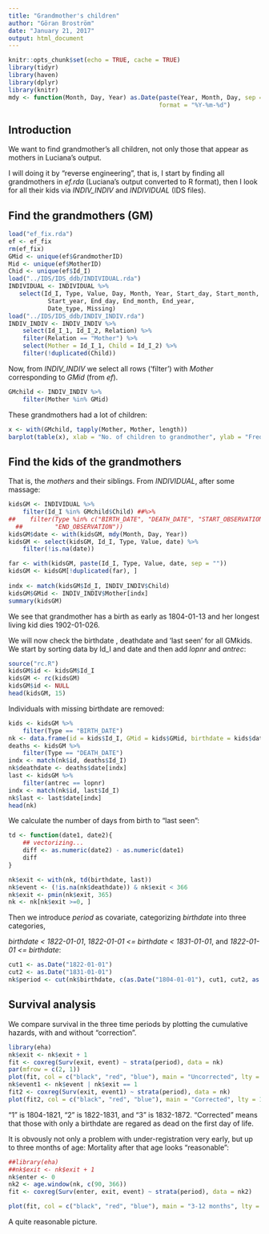 ```yaml
---
title: "Grandmother's children"
author: "Göran Broström"
date: "January 21, 2017"
output: html_document
---
```


```r
knitr::opts_chunk$set(echo = TRUE, cache = TRUE)
library(tidyr)
library(haven)
library(dplyr)
library(knitr)
mdy <- function(Month, Day, Year) as.Date(paste(Year, Month, Day, sep = "-"), 
                                          format = "%Y-%m-%d")
```

## Introduction

We want to find grandmother's all children, not only those that appear as 
mothers in Luciana's output. 

I will doing it by "reverse engineering", that is, I start by finding all 
grandmothers in *ef.rda* (Luciana's output converted to R format), then I look for all their kids via *INDIV_INDIV* and *INDIVIDUAL* (IDS files).

## Find the grandmothers (GM)

```r
load("ef_fix.rda")
ef <- ef_fix
rm(ef_fix)
GMid <- unique(ef$GrandmotherID)
Mid <- unique(ef$MotherID)
Chid <- unique(ef$Id_I) 
load("../IDS/IDS_ddb/INDIVIDUAL.rda") 
INDIVIDUAL <- INDIVIDUAL %>%
   select(Id_I, Type, Value, Day, Month, Year, Start_day, Start_month, 
           Start_year, End_day, End_month, End_year,
           Date_type, Missing)
load("../IDS/IDS_ddb/INDIV_INDIV.rda") 
INDIV_INDIV <- INDIV_INDIV %>%
    select(Id_I_1, Id_I_2, Relation) %>%
    filter(Relation == "Mother") %>% 
    select(Mother = Id_I_1, Child = Id_I_2) %>%
    filter(!duplicated(Child))
```

Now, from *INDIV_INDIV* we select all rows ('filter') with *Mother* 
corresponding to *GMid* (from *ef*).

```r
GMchild <- INDIV_INDIV %>%
    filter(Mother %in% GMid)
```

These grandmothers had a lot of children:

```r
x <- with(GMchild, tapply(Mother, Mother, length))
barplot(table(x), xlab = "No. of children to grandmother", ylab = "Frequency")
```

## Find the kids of the grandmothers

That is, the *mothers* and their siblings. From *INDIVIDUAL*, after some 
massage:

```r
kidsGM <- INDIVIDUAL %>%
    filter(Id_I %in% GMchild$Child) ##%>% 
##    filter(Type %in% c("BIRTH_DATE", "DEATH_DATE", "START_OBSERVATION", 
  ##         "END_OBSERVATION"))
kidsGM$date <- with(kidsGM, mdy(Month, Day, Year))
kidsGM <- select(kidsGM, Id_I, Type, Value, date) %>%
    filter(!is.na(date))

far <- with(kidsGM, paste(Id_I, Type, Value, date, sep = ""))
kidsGM <- kidsGM[!duplicated(far), ]
                
indx <- match(kidsGM$Id_I, INDIV_INDIV$Child)
kidsGM$GMid <- INDIV_INDIV$Mother[indx]
summary(kidsGM)
```

We see that grandmother has a birth as early as 1804-01-13 and her longest 
living kid dies 1902-01-026.

We will now check the birthdate , deathdate and 'last seen' for all GMkids.
We start by sorting data by Id_I and date and then add *lopnr* and *antrec*: 

```r
source("rc.R")
kidsGM$id <- kidsGM$Id_I
kidsGM <- rc(kidsGM)
kidsGM$id <- NULL
head(kidsGM, 15)
```

Individuals with missing birthdate are removed:

```r
kids <- kidsGM %>%
    filter(Type == "BIRTH_DATE")
nk <- data.frame(id = kids$Id_I, GMid = kids$GMid, birthdate = kids$date)
deaths <- kidsGM %>%
    filter(Type == "DEATH_DATE")
indx <- match(nk$id, deaths$Id_I)
nk$deathdate <- deaths$date[indx]
last <- kidsGM %>%
    filter(antrec == lopnr)
indx <- match(nk$id, last$Id_I)
nk$last <- last$date[indx]
head(nk)
```

We calculate the number of days from birth to "last seen":

```r
td <- function(date1, date2){
    ## vectorizing...
    diff <- as.numeric(date2) - as.numeric(date1)
    diff
}

nk$exit <- with(nk, td(birthdate, last))
nk$event <- (!is.na(nk$deathdate)) & nk$exit < 366
nk$exit <- pmin(nk$exit, 365)
nk <- nk[nk$exit >=0, ] 
```

Then we introduce *period* as covariate, categorizing *birthdate* into three categories,

*birthdate < 1822-01-01*, *1822-01-01 <= birthdate < 1831-01-01*, and *1822-01-01 <= birthdate*:

```r
cut1 <- as.Date("1822-01-01")
cut2 <- as.Date("1831-01-01")
nk$period <- cut(nk$birthdate, c(as.Date("1804-01-01"), cut1, cut2, as.Date("1872-12-31")))
```


## Survival analysis

We compare survival in the three time periods by plotting the cumulative hazards, 
with and without "correction".

```r
library(eha)
nk$exit <- nk$exit + 1
fit <- coxreg(Surv(exit, event) ~ strata(period), data = nk)
par(mfrow = c(2, 1))
plot(fit, col = c("black", "red", "blue"), main = "Uncorrected", lty = 1:3, ylim = c(0, 0.3), xlab = "Days")
nk$event1 <- nk$event | nk$exit == 1
fit2 <- coxreg(Surv(exit, event1) ~ strata(period), data = nk)
plot(fit2, col = c("black", "red", "blue"), main = "Corrected", lty = 1:3, ylim = c(0, 0.3), xlab = "Days")
```


"1" is 1804-1821, "2" is 1822-1831, and "3" is 1832-1872. "Corrected" means that those with only a birthdate are regared as dead on the first day of life.

It is obvously not only a problem with under-registration very early, but up to three months of age: Mortality after that age looks "reasonable":

```r
##library(eha)
##nk$exit <- nk$exit + 1
nk$enter <- 0
nk2 <- age.window(nk, c(90, 366))
fit <- coxreg(Surv(enter, exit, event) ~ strata(period), data = nk2)

plot(fit, col = c("black", "red", "blue"), main = "3-12 months", lty = 1:3, ylim = c(0, 0.06), xlab = "Days")

```

A quite reasonable picture.
